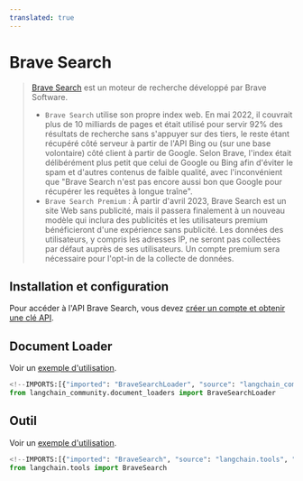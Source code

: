 ```yaml
---
translated: true
---
```


# Brave Search

>[Brave Search](https://en.wikipedia.org/wiki/Brave_Search) est un moteur de recherche développé par Brave Software.
> - `Brave Search` utilise son propre index web. En mai 2022, il couvrait plus de 10 milliards de pages et était utilisé pour servir 92% des résultats de recherche sans s'appuyer sur des tiers, le reste étant récupéré côté serveur à partir de l'API Bing ou (sur une base volontaire) côté client à partir de Google. Selon Brave, l'index était délibérément plus petit que celui de Google ou Bing afin d'éviter le spam et d'autres contenus de faible qualité, avec l'inconvénient que "Brave Search n'est pas encore aussi bon que Google pour récupérer les requêtes à longue traîne".
>- `Brave Search Premium` : À partir d'avril 2023, Brave Search est un site Web sans publicité, mais il passera finalement à un nouveau modèle qui inclura des publicités et les utilisateurs premium bénéficieront d'une expérience sans publicité. Les données des utilisateurs, y compris les adresses IP, ne seront pas collectées par défaut auprès de ses utilisateurs. Un compte premium sera nécessaire pour l'opt-in de la collecte de données.

## Installation et configuration

Pour accéder à l'API Brave Search, vous devez [créer un compte et obtenir une clé API](https://api.search.brave.com/app/dashboard).

## Document Loader

Voir un [exemple d'utilisation](/docs/integrations/document_loaders/brave_search).

```python
<!--IMPORTS:[{"imported": "BraveSearchLoader", "source": "langchain_community.document_loaders", "docs": "https://api.python.langchain.com/en/latest/document_loaders/langchain_community.document_loaders.brave_search.BraveSearchLoader.html", "title": "Brave Search"}]-->
from langchain_community.document_loaders import BraveSearchLoader
```

## Outil

Voir un [exemple d'utilisation](/docs/integrations/tools/brave_search).

```python
<!--IMPORTS:[{"imported": "BraveSearch", "source": "langchain.tools", "docs": "https://api.python.langchain.com/en/latest/tools/langchain_community.tools.brave_search.tool.BraveSearch.html", "title": "Brave Search"}]-->
from langchain.tools import BraveSearch
```
